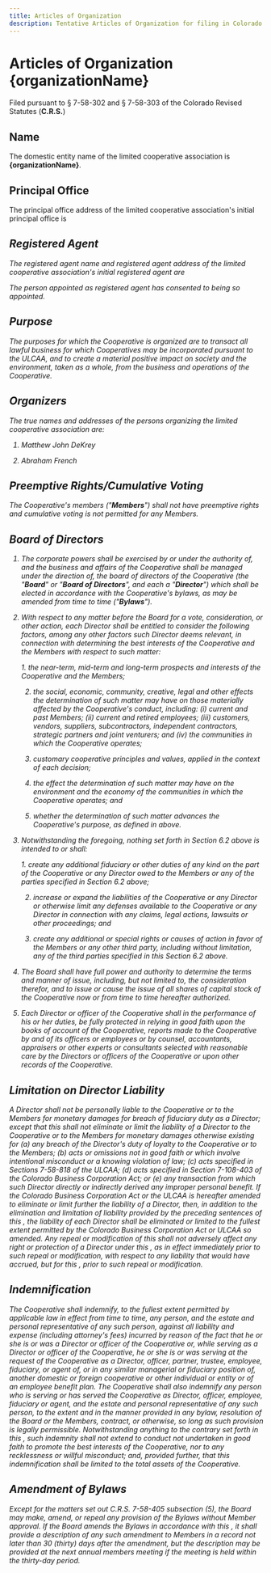 ```yaml
---
title: Articles of Organization
description: Tentative Articles of Organization for filing in Colorado
---
```



# Articles of Organization<br/>{organizationName}
Filed pursuant to § 7-58-302 and § 7-58-303 of the Colorado Revised Statutes
(**C.R.S.**)

## Name

The domestic entity name of the limited cooperative association is
**{organizationName}**.

## Principal Office

The principal office address of the limited cooperative association's initial
principal office is

<Address data={['TODO', '(If a P.O. Box, then include mailing address)']} />

## Registered Agent

The registered agent name and registered agent address of the limited
cooperative association's initial registered agent are

<Address data={['TODO', '(If a P.O. Box, then include mailing address)']} />

The person appointed as registered agent has consented to being so appointed.

## Purpose

The purposes for which the Cooperative is organized are to transact all lawful
business for which Cooperatives may be incorporated pursuant to the ULCAA, and
to create a material positive impact on society and the environment, taken as a
whole, from the business and operations of the Cooperative.

## Organizers

The true names and addresses of the persons organizing the limited cooperative
association are:

1. Matthew John DeKrey
    <Address data={['TODO']} />

2. Abraham French
    <Address data={['TODO']} />

## Preemptive Rights/Cumulative Voting

The Cooperative's members ("**Members**") shall not have preemptive rights and
cumulative voting is not permitted for any Members.

## Board of Directors

1. The corporate powers shall be exercised by or under the authority of, and the
business and affairs of the Cooperative shall be managed under the direction of,
the board of directors of the Cooperative (the "**Board**" or "**Board of
Directors**", and each a "**Director**")  which shall be elected in accordance
with the Cooperative's bylaws, as may be amended from time to time
("**Bylaws**").

2. With respect to any matter before the Board for a vote, consideration, or
   other action, each Director shall be entitled to consider the following
   factors, among any other factors such Director deems relevant, in connection
   with determining the best interests of the Cooperative and the Members with
   respect to such matter:

    <section data-lower-alpha>
    1. the near-term, mid-term and long-term prospects and interests of the
    Cooperative and the Members;

    2. the social, economic, community, creative, legal and other effects the
    determination of such matter may have on those materially affected by the
    Cooperative's conduct, including: (i) current and past Members; (ii) current
    and retired employees; (iii) customers, vendors, suppliers, subcontractors,
    independent contractors, strategic partners and joint venturers; and (iv)
    the communities in which the Cooperative operates;

    3. customary cooperative principles and values, applied in the context of
    each decision;

    4. the effect the determination of such matter may have on the environment
    and the economy of the communities in which the Cooperative operates; and

    5. whether the determination of such matter advances the Cooperative's
    purpose, as defined in <Ref to="Purpose" /> above.
    </section>

3. Notwithstanding the foregoing, nothing set forth in Section 6.2 above is
   intended to or shall:

    <section data-lower-alpha>
    1. create any additional fiduciary or other duties of any kind on the part
    of the Cooperative or any Director owed to the Members or any of the parties
    specified in Section 6.2 above;

    2. increase or expand the liabilities of the Cooperative or any Director or
    otherwise limit any defenses available to the Cooperative or any Director in
    connection with any claims, legal actions, lawsuits or other proceedings;
    and

    3. create any additional or special rights or causes of action in favor of
    the Members or any other third party, including without limitation, any of
    the third parties specified in this Section 6.2 above.
    </section>

4. The Board shall have full power and authority to determine the terms and
   manner of issue, including, but not limited to, the consideration therefor,
   and to issue or cause the issue of all shares of capital stock of the
   Cooperative now or from time to time hereafter authorized.

5. Each Director or officer of the Cooperative shall in the performance of his
   or her duties, be fully protected in relying in good faith upon the books of
   account of the Cooperative, reports made to the Cooperative by and of its
   officers or employees or by counsel, accountants, appraisers or other experts
   or consultants selected with reasonable care by the Directors or officers of
   the Cooperative or upon other records of the Cooperative.

## Limitation on Director Liability

A Director shall not be personally liable to the Cooperative or to the Members
for monetary damages for breach of fiduciary duty as a Director; except that
this <Ref to="Limitation on Director Liability" /> shall not eliminate or limit
the liability of a Director to the Cooperative or to the Members for monetary
damages otherwise existing for (a) any breach of the Director's duty of loyalty
to the Cooperative or to the Members; (b) acts or omissions not in good faith or
which involve intentional misconduct or a knowing violation of law; (c) acts
specified in Sections 7-58-818 of the ULCAA; (d) acts specified in Section
7-108-403 of the Colorado Business Corporation Act; or (e) any transaction from
which such Director directly or indirectly derived any improper personal
benefit. If the Colorado Business Corporation Act or the ULCAA is hereafter
amended to eliminate or limit further the liability of a Director, then, in
addition to the elimination and limitation of liability provided by the
preceding sentences of this <Ref to="Limitation on Director Liability" />, the
liability of each Director shall be eliminated or limited to the fullest extent
permitted by the Colorado Business Corporation Act or ULCAA so amended. Any
repeal or modification of this <Ref to="Limitation on Director Liability" />
shall not adversely affect any right or protection of a Director under this <Ref
to="Limitation on Director Liability" />, as in effect immediately prior to such
repeal or modification, with respect to any liability that would have accrued,
but for this <Ref to="Limitation on Director Liability" />, prior to such repeal
or modification.

## Indemnification

The Cooperative shall indemnify, to the fullest extent permitted by applicable
law in effect from time to time, any person, and the estate and personal
representative of any such person, against all liability and expense (including
attorney's fees) incurred by reason of the fact that he or she is or was a
Director or officer of the Cooperative or, while serving as a Director or
officer of the Cooperative, he or she is or was serving at the request of the
Cooperative as a Director, officer, partner, trustee, employee, fiduciary, or
agent of, or in any similar managerial or fiduciary position of, another
domestic or foreign cooperative or other individual or entity or of an employee
benefit plan. The Cooperative shall also indemnify any person who is serving or
has served the Cooperative as Director, officer, employee, fiduciary or agent,
and the estate and personal representative of any such person, to the extent and
in the manner provided in any bylaw, resolution of the Board or the Members,
contract, or otherwise, so long as such provision is legally permissible.
Notwithstanding anything to the contrary set forth in this <Ref
to="Indemnification" />, such indemnity shall not extend to conduct not
undertaken in good faith to promote the best interests of the Cooperative, nor
to any recklessness or willful misconduct; and, provided further, that this
indemnification shall be limited to the total assets of the Cooperative.

## Amendment of Bylaws

Except for the matters set out C.R.S. 7-58-405 subsection (5), the Board may
make, amend, or repeal any provision of the Bylaws without Member approval. If
the Board amends the Bylaws in accordance with this <Ref to="Amendment of
Bylaws"/>, it shall provide a description of any such amendment to Members in a
record not later than 30 (thirty) days after the amendment, but the description
may be provided at the next annual members meeting if the meeting is held within
the thirty-day period.

